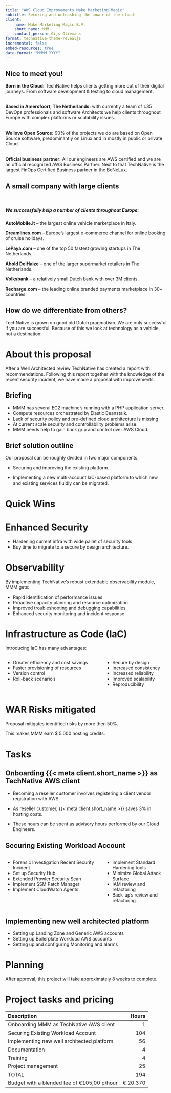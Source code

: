 ```yaml
---
title: "AWS Cloud Improvements Make Marketing Magic"
subtitle: Securing and unleashing the power of the cloud!
client:
    name: Make Marketing Magic B.V.
    short_name: MMM
    contact_person: Gijs Oliemans
format: technative-theme-revealjs
incremental: false
embed-resources: true
date-format: "MMMM YYYY"
---
```


## Nice to meet you! {dark-background="false" background-image="img/2.png"}


**Born in the Cloud:** TechNative helps clients getting more out of their digital journeys.
From software development & testing to cloud management.
<br/>
<br/>

**Based in Amersfoort, The Netherlands:** with currently a team of ±35 DevOps
professionals and software Architects we help clients throughout Europe with complex
platforms or scalability issues.
<br/>
<br/>

**We love Open Source:** 90% of the projects we do are based on Open Source software,
predominantly on Linux and in mostly in public or private Cloud.
<br/>
<br/>

**Official business partner:** All our engineers are AWS certified and we are an official
recognized AWS Business Partner. Next to that TechNative is the largest FinOps
Certified Business partner in the BeNeLux.


## A small company with large clients { background-image="img/3.png"  }
<br/>

##### We successfully help a number of clients throughout Europe: {.white-text}

::: {.highlight-text}
**AutoMobile.it** – the largest online vehicle marketplace in Italy.

**Dreamlines.com** – Europe’s largest e-commerce channel for online booking of cruise holidays.

**LePaya.com** – one of the top 50 fastest growing startups in The Netherlands.

**Ahold DelHaize** – one of the larger supermarket retailers in The Netherlands.

**Volksbank** – a relatively small Dutch bank with over 3M clients.

**Recharge.com** – the leading online branded payments marketplace in 30+ countries.
:::

## How do we differentiate from others?  {.center background-image="img/4.png" .white-text}

::: {.highlight-text}
TechNative is grown on good old Dutch pragmatism. We are only successful if you are successful. Because of
this we look at technology as a vehicle, not a destination.
:::

# About this proposal { data-background-color="#112f41" }

After a Well Architected review TechNative has created a report with
recommendations. Following this report together with the knowledge of the
recent security incident, we have made a proposal with improvements.

## Briefing { data-background-color="#112f41" .center}

- MMM has several EC2 machine's running with a PHP application server.
- Compute resources orchestrated by Elastic Beanstalk.
- Lack of security policy and pre-defined cloud architecture is missing
- At current scale security and controllability problems arise.
- MMM needs help to gain back grip and control over AWS Cloud.

## Brief solution outline { data-background-color="#112f41"  .center}

Our proposal can be roughly divided in two major components:

- Securing and improving the existing platform.

- Implementing a new multi-account IaC-based platform to which new and
  existing services fluidly can be migrated.

# Quick Wins { data-background-color="#112f41" }

# Enhanced Security { data-background-color="#112f41" }

- Hardening current infra with wide pallet of security tools
- Buy time to migrate to a secure by design architecture.

# Observability { data-background-color="#112f41" }

By implementing TechNative's robust extendable observability module, MMM gets:

- Rapid identification of performance issues
- Proactive capacity planning and resource optimization
- Improved troubleshooting and debugging capabilities
- Enhanced security monitoring and incident response

# Infrastructure as Code (IaC) { data-background-color="#112f41" }

Introducing IaC has many advantages:

:::: {.columns}


::: {.column width="60%"}
- Greater efficiency and cost savings
- Faster provisioning of resources
- Version control
- Roll-back scenario's
:::

::: {.column width="40%"}
- Secure by design
- Increased consistency
- Increased reliability
- Improved scalability
- Reproducibility
:::

::::

# WAR Risks mitigated { data-background-color="#112f41" .center}

Proposal mitigates identified risks by more then 50%.

This makes MMM earn $ 5.000 hosting credits.

# Tasks { data-background-color="#112f41" }


## Onboarding {{< meta client.short_name >}} as TechNative AWS client { data-background-color="#112f41" .center}


- Becoming a reseller customer involves registering a client vendor registration with AWS.

- As reseller customer, {{< meta client.short_name >}} saves 3% in hosting costs.

- These hours can be spent as advisory hours performed by our Cloud Engineers.

## Securing Existing Workload Account {.center data-background-color="#112f41" } 

:::: {.columns}

::: {.column width="60%"}
- Forensic Investigation Recent Security Incident
- Set up Security Hub
- Extended Prowler Security Scan
- Implement SSM Patch Manager
- Implement CloudWatch Agents
:::

::: {.column width="40%"}
- Implement Standard Hardening tools
- Minimize Global Attack Surface
- IAM review and refactoring
- Back-up's review and refactoring
:::

::::

## Implementing new well architected platform { data-background-color="#112f41" }

- Setting up Landing Zone and Generic AWS accounts
- Setting up Boilerplate Workload AWS accounts
- Setting up and configuring Monitoring and alarms

# Planning { data-background-color="#112f41" }

After approval, this project will take approximately 8 weeks to complete.

# Project tasks and pricing { data-background-color="#112f41" }


| Description                                        |      Hours |
|:---------------------------------------------------|-----------:|
| Onboarding MMM as TechNative AWS client            |          1 |
| Securing Existing Workload Account                 |        104 |
| Implementing new well architected platform         |         56 |
| Documentation                                      |          4 |
| Training                                           |          4 |
| Project management                                 |         25 |
| TOTAL                                              |        194 |
| Budget with a blended fee of €105,00 p/hour        |   € 20.370 |

